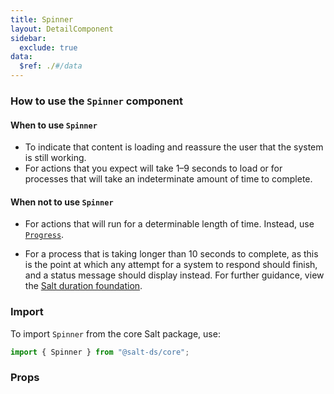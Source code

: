 ```yaml
---
title: Spinner
layout: DetailComponent
sidebar:
  exclude: true
data:
  $ref: ./#/data
---
```


### How to use the `Spinner` component

#### When to use `Spinner`

- To indicate that content is loading and reassure the user that the system is still working.
- For actions that you expect will take 1–9 seconds to load or for processes that will take an indeterminate amount of time to complete.

#### When not to use `Spinner`

- For actions that will run for a determinable length of time. Instead, use [`Progress`](/salt/components/progress).

- For a process that is taking longer than 10 seconds to complete, as this is the point at which any attempt for a system to respond should finish, and a status message should display instead. For further guidance, view the [Salt duration foundation](/salt/foundations/duration).

### Import

To import `Spinner` from the core Salt package, use:

```js
import { Spinner } from "@salt-ds/core";
```

### Props

<PropsTable componentName="Spinner" />
